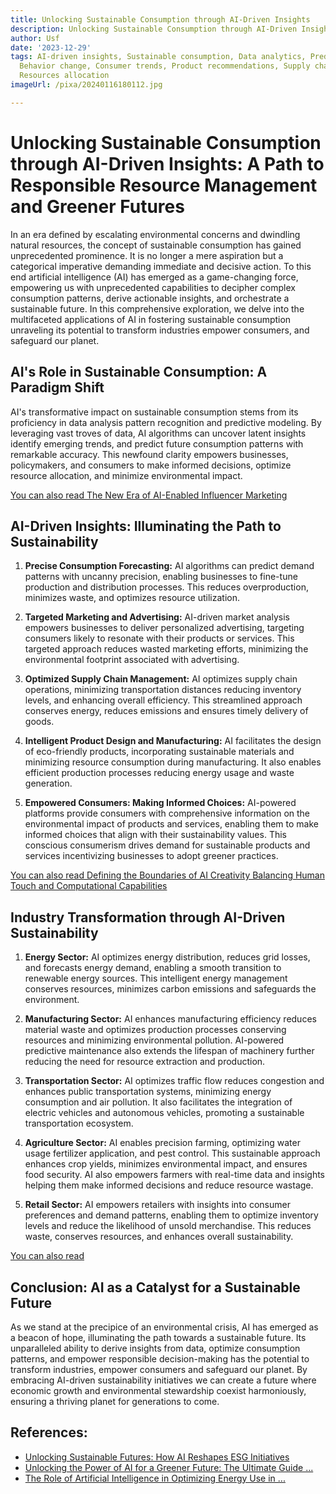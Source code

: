 ```yaml
---
title: Unlocking Sustainable Consumption through AI-Driven Insights
description: Unlocking Sustainable Consumption through AI-Driven Insights
author: Usf
date: '2023-12-29'
tags: AI-driven insights, Sustainable consumption, Data analytics, Predictive modeling,
  Behavior change, Consumer trends, Product recommendations, Supply chain optimization,
  Resources allocation
imageUrl: /pixa/20240116180112.jpg

---
```

# Unlocking Sustainable Consumption through AI-Driven Insights: A Path to Responsible Resource Management  and  Greener Futures

In  an era defined by escalating environmental concerns and dwindling natural resources, the  concept  of sustainable consumption has gained unprecedented prominence. It is no longer a mere aspiration but  a categorical imperative demanding immediate and decisive action. To this end artificial  intelligence  (AI)  has emerged as a game-changing force, empowering us with unprecedented capabilities to decipher complex consumption patterns, derive actionable insights, and orchestrate a sustainable future. In this comprehensive exploration, we delve into the multifaceted applications of AI  in fostering sustainable consumption unraveling its potential to transform industries empower  consumers, and safeguard our planet.

## AI's  Role in Sustainable  Consumption: A Paradigm Shift

AI's transformative impact on sustainable consumption stems from its proficiency in data analysis pattern  recognition and predictive modeling. By leveraging vast troves of data, AI algorithms  can uncover latent insights identify emerging trends, and predict future consumption patterns with remarkable accuracy. This newfound clarity empowers businesses, policymakers, and consumers to make informed decisions, optimize resource allocation, and minimize environmental impact.

[You can also read The New Era of AI-Enabled Influencer Marketing](The%20New%20Era%20of%20AI-Enabled%20Influencer%20Marketing)


## AI-Driven Insights: Illuminating the Path  to Sustainability

1. **Precise Consumption Forecasting:**
    AI algorithms can predict demand  patterns with uncanny precision, enabling businesses to fine-tune production and distribution processes. This  reduces overproduction, minimizes waste,  and  optimizes  resource utilization.

2. **Targeted Marketing and Advertising:**
   AI-driven market analysis empowers businesses to deliver personalized advertising, targeting consumers likely to resonate with their products or services. This targeted approach reduces wasted marketing  efforts, minimizing the environmental footprint associated with advertising.

3. **Optimized Supply Chain Management:**
   AI optimizes supply chain operations, minimizing transportation distances  reducing inventory levels, and enhancing overall efficiency. This  streamlined approach conserves energy, reduces emissions and ensures timely delivery of goods.

4. **Intelligent Product Design  and Manufacturing:**
   AI facilitates the design of eco-friendly products, incorporating sustainable materials and minimizing  resource consumption during manufacturing. It also  enables efficient production processes reducing energy usage and  waste generation.

5. **Empowered  Consumers: Making Informed Choices:**
   AI-powered platforms provide consumers with comprehensive information on the environmental impact of products and services, enabling them to make informed choices that align  with their sustainability values. This conscious consumerism drives demand for sustainable products and services incentivizing businesses  to adopt greener practices.

[You  can also read Defining the Boundaries of AI Creativity  Balancing Human Touch and Computational Capabilities](Defining%20the%20Boundaries%20of%20AI%20Creativity%20Balancing%20Human%20Touch%20and%20Computational%20Capabilities)


## Industry Transformation through AI-Driven Sustainability

1.  **Energy Sector:**
    AI  optimizes energy  distribution, reduces grid losses, and forecasts energy demand, enabling a  smooth transition to renewable energy  sources. This intelligent energy management conserves resources, minimizes carbon emissions and safeguards the environment.

2. **Manufacturing Sector:**
   AI enhances manufacturing efficiency reduces material waste and optimizes production processes conserving resources and minimizing environmental pollution. AI-powered predictive maintenance  also extends the lifespan  of machinery further reducing the need for resource extraction and  production.

3. **Transportation Sector:**
   AI optimizes traffic flow reduces congestion  and enhances public transportation systems, minimizing energy consumption and air pollution.  It also facilitates the integration of electric vehicles  and autonomous vehicles, promoting a  sustainable transportation ecosystem.

4. **Agriculture Sector:**
   AI enables precision farming, optimizing water usage fertilizer application, and pest control.  This sustainable approach enhances  crop  yields, minimizes environmental impact, and ensures food security. AI also empowers farmers  with  real-time data and insights helping them make informed decisions and reduce  resource wastage.

5. **Retail Sector:**
    AI empowers retailers with insights into consumer preferences and demand patterns, enabling them to  optimize inventory levels and reduce  the likelihood of unsold merchandise. This reduces waste, conserves  resources, and enhances overall sustainability.

[You can also read ]()


## Conclusion: AI as a Catalyst  for a Sustainable  Future

As we stand at the precipice of an environmental crisis, AI has emerged as a beacon of  hope, illuminating  the path towards a sustainable future. Its unparalleled ability to derive insights from data, optimize  consumption  patterns, and empower responsible decision-making  has the potential to transform industries,  empower consumers and safeguard our planet.  By embracing AI-driven sustainability initiatives we can create a future  where economic growth and environmental stewardship coexist harmoniously, ensuring a  thriving planet for generations to come.

## References:
- [Unlocking Sustainable Futures: How AI Reshapes ESG Initiatives](https://www.linkedin.com/pulse/unlocking-sustainable-futures-how-ai-reshapes-esg-initiatives-iwklf?trk=public_post_main-feed-card_feed-article-content)
- [Unlocking the Power of AI for a Greener Future: The Ultimate Guide ...](https://www.linkedin.com/pulse/unlocking-power-ai-greener-future-ultimate-guide)
- [The Role of Artificial Intelligence in Optimizing Energy Use in ...](https://utilitiesone.com/the-role-of-artificial-intelligence-in-optimizing-energy-use-in-sustainable-buildings)
